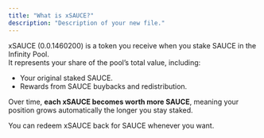 ```yaml
---
title: "What is xSAUCE?"
description: "Description of your new file."
---
```


xSAUCE (0.0.1460200) is a token you receive when you stake SAUCE in the Infinity Pool.\
 It represents your share of the pool’s total value, including:

- Your original staked SAUCE.
- Rewards from SAUCE buybacks and redistribution.

Over time, **each xSAUCE becomes worth more SAUCE**, meaning your position grows automatically the longer you stay staked.

You can redeem xSAUCE back for SAUCE whenever you want.